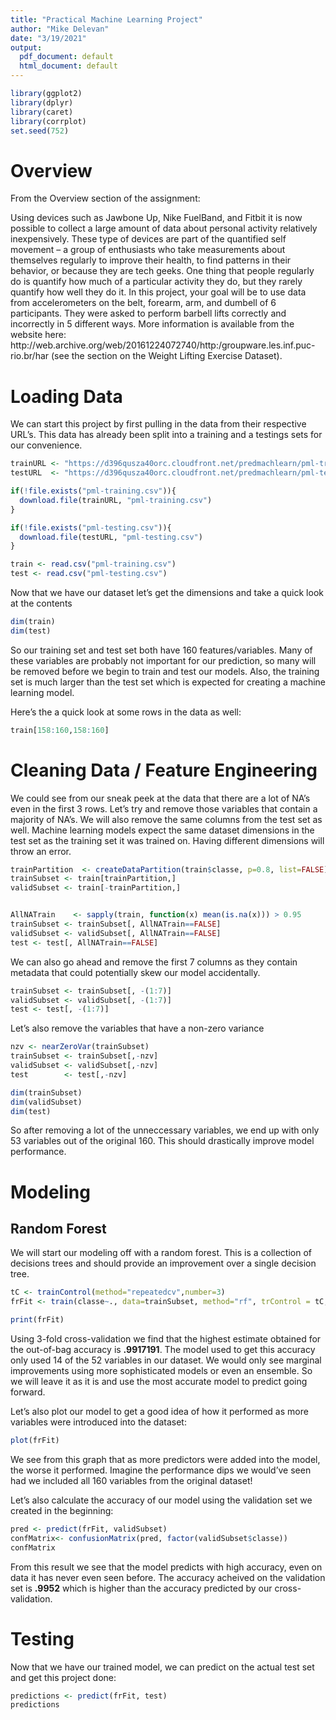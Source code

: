 ```yaml
---
title: "Practical Machine Learning Project"
author: "Mike Delevan"
date: "3/19/2021"
output:
  pdf_document: default
  html_document: default
---
```


```r
library(ggplot2)
library(dplyr)
library(caret)
library(corrplot)
set.seed(752)
```
# Overview
From the Overview section of the assignment:

Using devices such as Jawbone Up, Nike FuelBand, and Fitbit it is now possible to collect a large amount of data about personal activity relatively inexpensively. These type of devices are part of the quantified self movement – a group of enthusiasts who take measurements about themselves regularly to improve their health, to find patterns in their behavior, or because they are tech geeks. One thing that people regularly do is quantify how much of a particular activity they do, but they rarely quantify how well they do it. In this project, your goal will be to use data from accelerometers on the belt, forearm, arm, and dumbell of 6 participants. They were asked to perform barbell lifts correctly and incorrectly in 5 different ways. More information is available from the website here: http://web.archive.org/web/20161224072740/http:/groupware.les.inf.puc-rio.br/har (see the section on the Weight Lifting Exercise Dataset).

# Loading Data
We can start this project by first pulling in the data from their respective URL's. This data has already been split into a training and a testings sets for our convenience.

```r
trainURL <- "https://d396qusza40orc.cloudfront.net/predmachlearn/pml-training.csv"
testURL  <- "https://d396qusza40orc.cloudfront.net/predmachlearn/pml-testing.csv"

if(!file.exists("pml-training.csv")){
  download.file(trainURL, "pml-training.csv")
}

if(!file.exists("pml-testing.csv")){
  download.file(testURL, "pml-testing.csv")
}

train <- read.csv("pml-training.csv")
test <- read.csv("pml-testing.csv")
```
Now that we have our dataset let's get the dimensions and take a quick look at the contents
```r
dim(train)
dim(test)
```
So our training set and test set both have 160 features/variables. Many of these variables are probably not important for our prediction, so many will be removed before we begin to train and test our models. Also, the training set is much larger than the test set which is expected for creating a machine learning model.

Here's the a quick look at some rows in the data as well:

```r
train[158:160,158:160]
```


# Cleaning Data / Feature Engineering

We could see from our sneak peek at the data that there are a lot of NA's even in the first 3 rows. Let's try and remove those variables that contain a majority of NA's. We will also remove the same columns from the test set as well. Machine learning models expect the same dataset dimensions in the test set as the training set it was trained on. Having different dimensions will throw an error.

```r
trainPartition  <- createDataPartition(train$classe, p=0.8, list=FALSE)
trainSubset <- train[trainPartition,]
validSubset <- train[-trainPartition,]


AllNATrain    <- sapply(train, function(x) mean(is.na(x))) > 0.95
trainSubset <- trainSubset[, AllNATrain==FALSE]
validSubset <- validSubset[, AllNATrain==FALSE]
test <- test[, AllNATrain==FALSE]
```

We can also go ahead and remove the first 7 columns as they contain metadata that could potentially skew our model accidentally.

```r
trainSubset <- trainSubset[, -(1:7)]
validSubset <- validSubset[, -(1:7)]
test <- test[, -(1:7)]

```

Let's also remove the variables that have a non-zero variance

```r
nzv <- nearZeroVar(trainSubset)
trainSubset <- trainSubset[,-nzv]
validSubset <- validSubset[,-nzv]
test        <- test[,-nzv]

dim(trainSubset)
dim(validSubset)
dim(test)
```

So after removing a lot of the unneccessary variables, we end up with only 53 variables out of the original 160. This should drastically improve model performance.

# Modeling

## Random Forest

We will start our modeling off with a random forest. This is a collection of decisions trees and should provide an improvement over a single decision tree.
```r
tC <- trainControl(method="repeatedcv",number=3)
frFit <- train(classe~., data=trainSubset, method="rf", trControl = tC, tuneLength = 5)
```

```r
print(frFit)
```
Using 3-fold cross-validation we find that the highest estimate obtained for the out-of-bag accuracy is **.9917191**. The model used to get this accuracy only used 14 of the 52 variables in our dataset. We would only see marginal improvements using more sophisticated models or even an ensemble. So we will leave it as it is and use the most accurate model to predict going forward.

Let's also plot our model to get a good idea of how it performed as more variables were introduced into the dataset:

```r
plot(frFit)

```

We see from this graph that as more predictors were added into the model, the worse it performed. Imagine the performance dips we would've seen had we included all 160 variables from the original dataset!

Let's also calculate the accuracy of our model using the validation set we created in the beginning:
```r
pred <- predict(frFit, validSubset)
confMatrix<- confusionMatrix(pred, factor(validSubset$classe))
confMatrix

```

From this result we see that the model predicts with high accuracy, even on data it has never even seen before. The accuracy acheived on the validation set is **.9952** which is higher than the accuracy predicted by our cross-validation.

# Testing

Now that we have our trained model, we can predict on the actual test set and get this project done:

```r
predictions <- predict(frFit, test)
predictions
```
